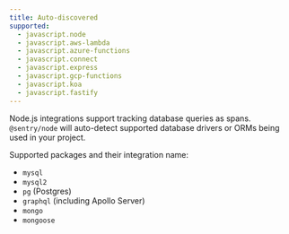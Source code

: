 ```yaml
---
title: Auto-discovered
supported:
  - javascript.node
  - javascript.aws-lambda
  - javascript.azure-functions
  - javascript.connect
  - javascript.express
  - javascript.gcp-functions
  - javascript.koa
  - javascript.fastify
---
```


Node.js integrations support tracking database queries as spans. `@sentry/node`
will auto-detect supported database drivers or ORMs being used in your project.

<SignInNote />

Supported packages and their integration name:

- `mysql`
- `mysql2`
- `pg` (Postgres)
- `graphql` (including Apollo Server)
- `mongo`
- `mongoose`

